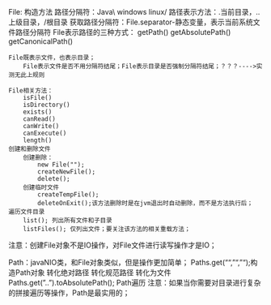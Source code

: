 File:
    构造方法
    路径分隔符：Java\\ windows\ linux/
    路径表示方法：.当前目录，..上级目录，/根目录
    获取路径分隔符：File.separator-静态变量，表示当前系统文件路径分隔符
    File表示路径的三种方式：
        getPath()
        getAbsolutePath()
        getCanonicalPath()

    File既表示文件，也表示目录；
        File表示文件是否不用分隔符结尾；File表示目录是否强制分隔符结尾；？？？---->实测无此上规则

    File相关方法：
        isFile()
        isDirectory()
        exists()
        canRead()
        canWrite()
        canExecute()
        length()
    创建和删除文件
        创建删除：
            new File("");
            createNewFile();
            delete();
        创建临时文件
            createTempFile();
            deleteOnExit();该方法删除时是在jvm退出时自动删除，而不是方法执行后；
    遍历文件目录
        list(); 列出所有文件和子目录
        listFiles(); 仅列出文件；要关注该方法的相关重载方法；
注意：创建File对象不是IO操作，对File文件进行读写操作才是IO；

Path：javaNIO类，和File对象类似，但是操作更加简单；
    Paths.get("","","");构造Path对象
    转化绝对路径
    转化规范路径
    转化为文件
    Paths.get("..").toAbsolutePath(); Path遍历
    注意：如果当你需要对目录进行复杂的拼接遍历等操作，Path是最实用的；